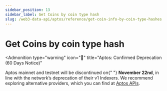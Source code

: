 ```yaml
---
sidebar_position: 13
sidebar_label: Get Coins by coin type hash
slug: /web3-data-api/aptos/reference/get-coin-info-by-coin-type-hashes
---
```



# Get Coins by coin type hash


<Admonition
  type="warning"
  icon="🚨"
  title="Aptos: Confirmed Deprecation (60 Days Notice)"
>
  <p>
    Aptos mainnet and testnet will be discontinued on{" "}
    <strong>November 22nd</strong>, in line with the network’s deprecation of
    their v1 Indexers. We recommend exploring alternative providers, which you
    can find at <a href="https://aptos.dev/en/build/apis">Aptos APIs</a>.
  </p>
</Admonition>
<ApiReference {...config["aptos-web3"].getCoinInfoByCoinTypeHashes} />
